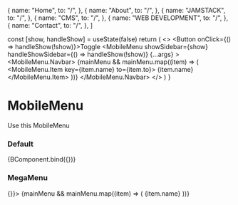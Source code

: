 
  {
    name: "Home",
    to: "/",
  },
  {
    name: "About",
    to: "/",
  },
  {
    name: "JAMSTACK",
    to: "/",
  },
  {
    name: "CMS",
    to: "/",
  },
  {
    name: "WEB DEVELOPMENT",
    to: "/",
  },
  {
    name: "Contact",
    to: "/",
  },
]

  const [show, handleShow] = useState(false)
  return (
    <>
      <Button onClick={() => handleShow(!show)}>Toggle</Button>
      <MobileMenu
        showSidebar={show}
        handleShowSidebar={() => handleShow(!show)}
        {...args}
      >
        <MobileMenu.Navbar>
          {mainMenu &&
            mainMenu.map((item) => (
              <MobileMenu.Item key={item.name} to={item.to}>
                {item.name}
              </MobileMenu.Item>
            ))}
        </MobileMenu.Navbar>
      </MobileMenu>
    </>
  )
}

<Meta title='components/MobileMenu' component={MobileMenu} />

# MobileMenu

Use this MobileMenu

<Props of={MobileMenu} />

### Default

<Preview>
  <Story name='Default'>{BComponent.bind({})}</Story>
</Preview>

### MegaMenu

<Preview>
  <Story name='MegaMenu'>
    <MobileMenu showSidebar handleShowSidebar={() => {}}>
      <MobileMenu.Navbar>
        {mainMenu &&
          mainMenu.map((item) => (
            <MobileMenu.Item key={item.name} to={item.to}>
              {item.name}
            </MobileMenu.Item>
          ))}
      </MobileMenu.Navbar>
    </MobileMenu>
  </Story>
</Preview>
